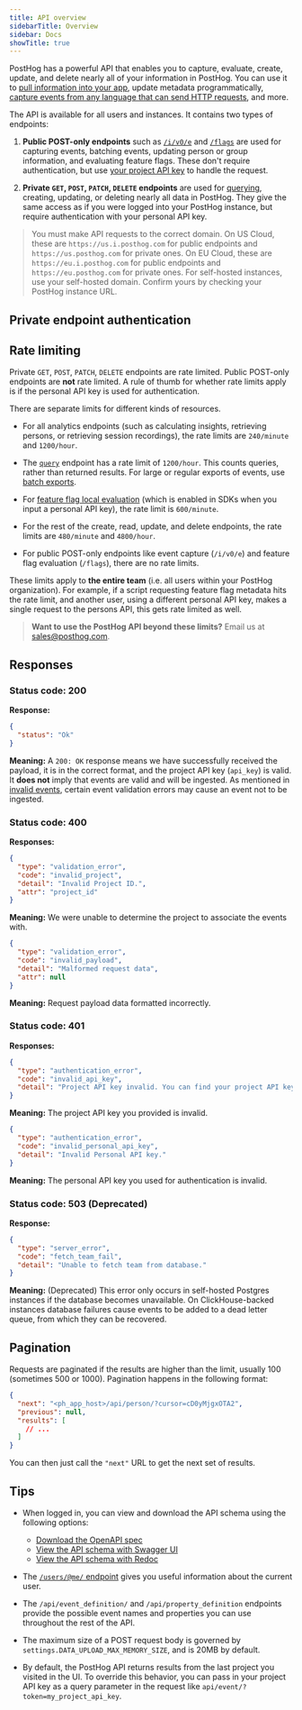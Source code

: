 ```yaml
---
title: API overview
sidebarTitle: Overview
sidebar: Docs
showTitle: true
---
```


PostHog has a powerful API that enables you to capture, evaluate, create, update, and delete nearly all of your information in PostHog. You can use it to [pull information into your app](/tutorials/embedded-analytics), update metadata programmatically, [capture events from any language that can send HTTP requests](/tutorials/api-capture-events), and more.

The API is available for all users and instances. It contains two types of endpoints:

1. **Public POST-only endpoints** such as [`/i/v0/e`](/docs/api/capture) and [`/flags`](/docs/api/flags) are used for capturing events, batching events, updating person or group information, and evaluating feature flags. These don't require authentication, but use [your project API key](https://app.posthog.com/project/settings) to handle the request.

2. **Private `GET`, `POST`, `PATCH`, `DELETE` endpoints** are used for [querying](/docs/api/queries), creating, updating, or deleting nearly all data in PostHog. They give the same access as if you were logged into your PostHog instance, but require authentication with your personal API key. 

> You must make API requests to the correct domain. On US Cloud, these are `https://us.i.posthog.com` for public endpoints and `https://us.posthog.com` for private ones. On EU Cloud, these are `https://eu.i.posthog.com` for public endpoints and `https://eu.posthog.com` for private ones. For self-hosted instances, use your self-hosted domain. Confirm yours by checking your PostHog instance URL.

## Private endpoint authentication


<InstallAPI />

## Rate limiting

Private `GET`, `POST`, `PATCH`, `DELETE` endpoints are rate limited. Public POST-only endpoints are **not** rate limited. A rule of thumb for whether rate limits apply is if the personal API key is used for authentication. 

There are separate limits for different kinds of resources.

- For all analytics endpoints (such as calculating insights, retrieving persons, or retrieving session recordings), the rate limits are `240/minute` and `1200/hour`.

- The [`query`](/docs/api/queries) endpoint has a rate limit of `1200/hour`. This counts queries, rather than returned results. For large or regular exports of events, use [batch exports](/docs/cdp/batch-exports).

- For [feature flag local evaluation](/docs/feature-flags/local-evaluation) (which is enabled in SDKs when you input a personal API key), the rate limit is `600/minute`.

- For the rest of the create, read, update, and delete endpoints, the rate limits are `480/minute` and `4800/hour`.

- For public POST-only endpoints like event capture (`/i/v0/e`) and feature flag evaluation (`/flags`), there are no rate limits.

These limits apply to **the entire team** (i.e. all users within your PostHog organization). For example, if a script requesting feature flag metadata hits the rate limit, and another user, using a different personal API key, makes a single request to the persons API, this gets rate limited as well.

> **Want to use the PostHog API beyond these limits?** Email us at [sales@posthog.com](to:sales@posthog.com).

## Responses

### Status code: 200

**Response:**

```json
{
  "status": "Ok"
}
```

**Meaning:** A `200: OK` response means we have successfully received the payload, it is in the correct format, and the project API key (`api_key`) is valid. It **does not** imply that events are valid and will be ingested. As mentioned in [invalid events](/docs/api/capture#invalid-events), certain event validation errors may cause an event not to be ingested.

### Status code: 400

**Responses:**

```json
{
  "type": "validation_error", 
  "code": "invalid_project",
  "detail": "Invalid Project ID.",
  "attr": "project_id"
}
```

**Meaning:** We were unable to determine the project to associate the events with.

```json
{
  "type": "validation_error", 
  "code": "invalid_payload", 
  "detail": "Malformed request data", 
  "attr": null
}
```

**Meaning:** Request payload data formatted incorrectly.

### Status code: 401

**Responses:**

```json
{
  "type": "authentication_error",
  "code": "invalid_api_key",
  "detail": "Project API key invalid. You can find your project API key in PostHog project settings."
}
```

**Meaning:** The project API key you provided is invalid.

```json
{
  "type": "authentication_error",
  "code": "invalid_personal_api_key",
  "detail": "Invalid Personal API key."
}
```

**Meaning:** The personal API key you used for authentication is invalid.

### Status code: 503 (Deprecated)

**Response:**

```json
{
  "type": "server_error",
  "code": "fetch_team_fail",
  "detail": "Unable to fetch team from database."
}
```

**Meaning:** (Deprecated) This error only occurs in self-hosted Postgres instances if the database becomes unavailable. On ClickHouse-backed instances database failures cause events to be added to a dead letter queue, from which they can be recovered.

## Pagination

Requests are paginated if the results are higher than the limit, usually 100 (sometimes 500 or 1000). Pagination happens in the following format:

```json
{
  "next": "<ph_app_host>/api/person/?cursor=cD0yMjgxOTA2",
  "previous": null,
  "results": [
    // ...
  ]
}
```

You can then just call the `"next"` URL to get the next set of results.

## Tips

- When logged in, you can view and download the API schema using the following options:
  - [Download the OpenAPI spec](https://us.posthog.com/api/schema/)
  - [View the API schema with Swagger UI](https://us.posthog.com/api/schema/swagger-ui/)
  - [View the API schema with Redoc](https://us.posthog.com/api/schema/redoc/)

- The [`/users/@me/` endpoint](/docs/api/user) gives you useful information about the current user.

- The `/api/event_definition/` and `/api/property_definition` endpoints provide the possible event names and properties you can use throughout the rest of the API.

- The maximum size of a POST request body is governed by `settings.DATA_UPLOAD_MAX_MEMORY_SIZE`, and is 20MB by default.

- By default, the PostHog API returns results from the last project you visited in the UI. To override this behavior, you can pass in your project API key as a query parameter in the request like `api/event/?token=my_project_api_key`.
